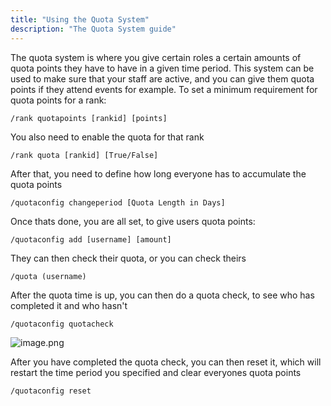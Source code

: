 ```yaml
---
title: "Using the Quota System"
description: "The Quota System guide"
---
```


The quota system is where you give certain roles a certain amounts of quota points they have to have in a given time period. This system can be used to make sure that your staff are active, and you can give them quota points if they attend events for example. To set a minimum requirement for quota points for a rank:

```
/rank quotapoints [rankid] [points]
```

You also need to enable the quota for that rank

```
/rank quota [rankid] [True/False]
```

After that, you need to define how long everyone has to accumulate the quota points

```
/quotaconfig changeperiod [Quota Length in Days]
```

Once thats done, you are all set, to give users quota points:

```
/quotaconfig add [username] [amount]
```

They can then check their quota, or you can check theirs

```
/quota (username)
```

After the quota time is up, you can then do a quota check, to see who has completed it and who hasn't

```
/quotaconfig quotacheck
```

![image.png](/image.png)

After you have completed the quota check, you can then reset it, which will restart the time period you specified and clear everyones quota points

```
/quotaconfig reset
```